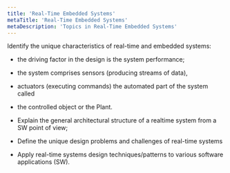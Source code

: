 ```yaml
---
title: 'Real-Time Embedded Systems'
metaTitle: 'Real-Time Embedded Systems'
metaDescription: 'Topics in Real-Time Embedded Systems'
---
```


Identify the unique characteristics of real-time and
embedded systems:

- the driving factor in the design is the system
  performance;
- the system comprises sensors (producing
  streams of data),
- actuators (executing commands) the automated
  part of the system called
- the controlled object or the Plant.

- Explain the general architectural structure of a realtime system from a SW point of view;
- Define the unique design problems and challenges
  of real-time systems
- Apply real-time systems design techniques/patterns
  to various software applications (SW).
